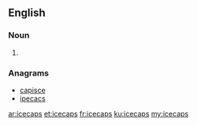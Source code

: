 ==English==

===Noun===
{{head|en|plural}}

# {{plural of|icecap|lang=en|nocat=1}}

===Anagrams===
* [[capisce#English|capisce]]
* [[ipecacs#English|ipecacs]]

[[ar:icecaps]]
[[et:icecaps]]
[[fr:icecaps]]
[[ku:icecaps]]
[[my:icecaps]]